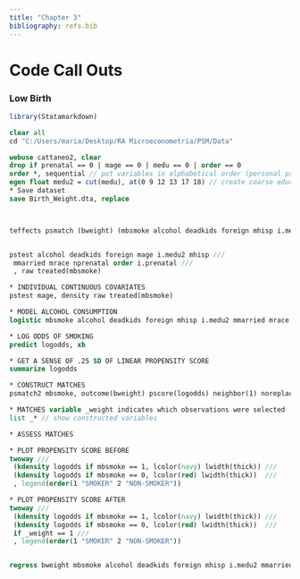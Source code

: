 ```yaml
---
title: "Chapter 3"
bibliography: refs.bib
---
```


# Code Call Outs

### Low Birth
```r
library(Statamarkdown)
```

```stata
clear all
cd "C:/Users/maria/Desktop/RA Microeconometría/PSM/Data"

webuse cattaneo2, clear
drop if prenatal == 0 | mage == 0 | medu == 0 | order == 0
order *, sequential // put variables in alphabetical order (personal preference)
egen float medu2 = cut(medu), at(0 9 12 13 17 18) // create coarse education groups
* Save dataset
save Birth_Weight.dta, replace



teffects psmatch (bweight) (mbsmoke alcohol deadkids foreign mhisp i.medu2 mmarried mrace i.prenatal), atet caliper(.25)


pstest alcohol deadkids foreign mage i.medu2 mhisp ///
 mmarried mrace nprenatal order i.prenatal ///
 , raw treated(mbsmoke)

* INDIVIDUAL CONTINUOUS COVARIATES
pstest mage, density raw treated(mbsmoke)

* MODEL ALCOHOL CONSUMPTION
logistic mbsmoke alcohol deadkids foreign mhisp i.medu2 mmarried mrace i.prenatal

* LOG ODDS OF SMOKING
predict logodds, xb

* GET A SENSE OF .25 SD OF LINEAR PROPENSITY SCORE
summarize logodds

* CONSTRUCT MATCHES
psmatch2 mbsmoke, outcome(bweight) pscore(logodds) neighbor(1) noreplace caliper(.25)

* MATCHES variable _weight indicates which observations were selected
list _* // show constructed variables

* ASSESS MATCHES

* PLOT PROPENSITY SCORE BEFORE
twoway ///
 (kdensity logodds if mbsmoke == 1, lcolor(navy) lwidth(thick)) ///
 (kdensity logodds if mbsmoke == 0, lcolor(red) lwidth(thick))  ///
 , legend(order(1 "SMOKER" 2 "NON-SMOKER"))

* PLOT PROPENSITY SCORE AFTER
twoway ///
 (kdensity logodds if mbsmoke == 1, lcolor(navy) lwidth(thick)) ///
 (kdensity logodds if mbsmoke == 0, lcolor(red) lwidth(thick))  ///
 if _weight == 1 ///
 , legend(order(1 "SMOKER" 2 "NON-SMOKER"))


regress bweight mbsmoke alcohol deadkids foreign mhisp i.medu2 mmarried mrace i.prenatal if _weight == 1
```

